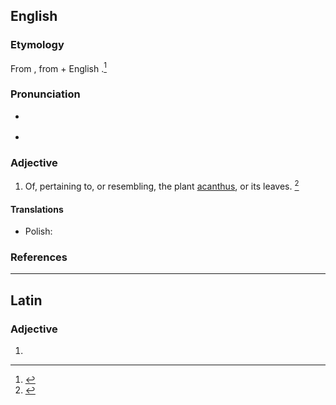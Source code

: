 ==English==

===Etymology===
From {{uder|en|la|acanthinus}}, from {{m|la|acanthus}} + English {{m|en|-ine||relating to}}.<ref name=WI3>{{R:MW3 1976}}</ref>

===Pronunciation===
* {{a|US}} {{IPA|en|/əˈkæn.θɪn/|/əˈkænt.θɪn/|/əˈkænˌθaɪn/}}
* {{rhymes|en|ænθɪn|s=3}}

===Adjective===
{{en-adj}}

# Of, pertaining to, or resembling, the plant [[acanthus]], or its leaves. {{defdate|First attested in the mid 18th century.}}<ref name=SOED>{{R:SOED5}}</ref>

====Translations====
{{trans-top}}
{{trans-mid}}
* Polish: {{t+|pl|akantowy}}
{{trans-bottom}}

===References===
<references/>

----

==Latin==

===Adjective===
{{la-adj-form|acanthine}}

# {{inflection of|la|acanthinus||voc|m|s}}